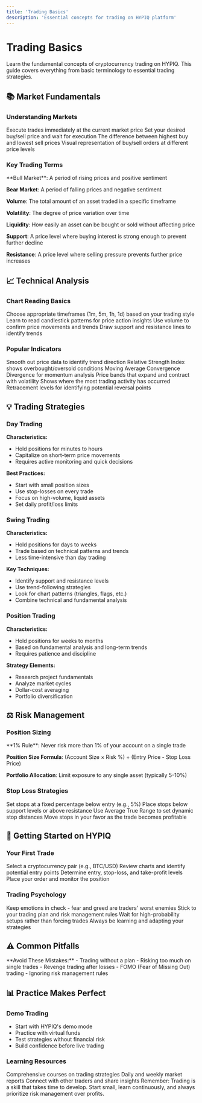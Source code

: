 ```yaml
---
title: 'Trading Basics'
description: 'Essential concepts for trading on HYPIQ platform'
---
```


# Trading Basics

Learn the fundamental concepts of cryptocurrency trading on HYPIQ. This guide covers everything from basic terminology to essential trading strategies.

## 📚 Market Fundamentals

### Understanding Markets
<CardGroup cols={2}>
  <Card title="Market Orders" icon="zap">
    Execute trades immediately at the current market price
  </Card>
  <Card title="Limit Orders" icon="target">
    Set your desired buy/sell price and wait for execution
  </Card>
  <Card title="Bid/Ask Spread" icon="arrows-right-left">
    The difference between highest buy and lowest sell prices
  </Card>
  <Card title="Market Depth" icon="layers">
    Visual representation of buy/sell orders at different price levels
  </Card>
</CardGroup>

### Key Trading Terms
<Accordion title="Essential Vocabulary">
  **Bull Market**: A period of rising prices and positive sentiment
  
  **Bear Market**: A period of falling prices and negative sentiment
  
  **Volume**: The total amount of an asset traded in a specific timeframe
  
  **Volatility**: The degree of price variation over time
  
  **Liquidity**: How easily an asset can be bought or sold without affecting price
  
  **Support**: A price level where buying interest is strong enough to prevent further decline
  
  **Resistance**: A price level where selling pressure prevents further price increases
</Accordion>

## 📈 Technical Analysis

### Chart Reading Basics
<Steps>
  <Step title="Timeframes" icon="clock">
    Choose appropriate timeframes (1m, 5m, 1h, 1d) based on your trading style
  </Step>
  <Step title="Candlesticks" icon="candle">
    Learn to read candlestick patterns for price action insights
  </Step>
  <Step title="Volume Analysis" icon="bar-chart">
    Use volume to confirm price movements and trends
  </Step>
  <Step title="Trend Lines" icon="trending-up">
    Draw support and resistance lines to identify trends
  </Step>
</Steps>

### Popular Indicators
<CardGroup cols={3}>
  <Card title="Moving Averages" icon="activity">
    Smooth out price data to identify trend direction
  </Card>
  <Card title="RSI" icon="gauge">
    Relative Strength Index shows overbought/oversold conditions
  </Card>
  <Card title="MACD" icon="git-merge">
    Moving Average Convergence Divergence for momentum analysis
  </Card>
  <Card title="Bollinger Bands" icon="layers">
    Price bands that expand and contract with volatility
  </Card>
  <Card title="Volume Profile" icon="bar-chart-3">
    Shows where the most trading activity has occurred
  </Card>
  <Card title="Fibonacci" icon="spiral">
    Retracement levels for identifying potential reversal points
  </Card>
</CardGroup>

## 💡 Trading Strategies

### Day Trading
**Characteristics:**
- Hold positions for minutes to hours
- Capitalize on short-term price movements
- Requires active monitoring and quick decisions

**Best Practices:**
- Start with small position sizes
- Use stop-losses on every trade
- Focus on high-volume, liquid assets
- Set daily profit/loss limits

### Swing Trading
**Characteristics:**
- Hold positions for days to weeks
- Trade based on technical patterns and trends
- Less time-intensive than day trading

**Key Techniques:**
- Identify support and resistance levels
- Use trend-following strategies
- Look for chart patterns (triangles, flags, etc.)
- Combine technical and fundamental analysis

### Position Trading
**Characteristics:**
- Hold positions for weeks to months
- Based on fundamental analysis and long-term trends
- Requires patience and discipline

**Strategy Elements:**
- Research project fundamentals
- Analyze market cycles
- Dollar-cost averaging
- Portfolio diversification

## ⚖️ Risk Management

### Position Sizing
<Accordion title="Risk Per Trade">
  **1% Rule**: Never risk more than 1% of your account on a single trade
  
  **Position Size Formula**: (Account Size × Risk %) ÷ (Entry Price - Stop Loss Price)
  
  **Portfolio Allocation**: Limit exposure to any single asset (typically 5-10%)
</Accordion>

### Stop Loss Strategies
<Steps>
  <Step title="Fixed Percentage">
    Set stops at a fixed percentage below entry (e.g., 5%)
  </Step>
  <Step title="Technical Levels">
    Place stops below support levels or above resistance
  </Step>
  <Step title="ATR-Based">
    Use Average True Range to set dynamic stop distances
  </Step>
  <Step title="Trailing Stops">
    Move stops in your favor as the trade becomes profitable
  </Step>
</Steps>

## 🎯 Getting Started on HYPIQ

### Your First Trade
<Steps>
  <Step title="Choose Asset" icon="coins">
    Select a cryptocurrency pair (e.g., BTC/USD)
  </Step>
  <Step title="Analyze Market" icon="search">
    Review charts and identify potential entry points
  </Step>
  <Step title="Set Parameters" icon="settings">
    Determine entry, stop-loss, and take-profit levels
  </Step>
  <Step title="Execute Trade" icon="play">
    Place your order and monitor the position
  </Step>
</Steps>

### Trading Psychology
<CardGroup cols={2}>
  <Card title="Emotional Control" icon="brain">
    Keep emotions in check - fear and greed are traders' worst enemies
  </Card>
  <Card title="Discipline" icon="target">
    Stick to your trading plan and risk management rules
  </Card>
  <Card title="Patience" icon="clock">
    Wait for high-probability setups rather than forcing trades
  </Card>
  <Card title="Continuous Learning" icon="book-open">
    Always be learning and adapting your strategies
  </Card>
</CardGroup>

## ⚠️ Common Pitfalls

<Warning>
  **Avoid These Mistakes:**
  - Trading without a plan
  - Risking too much on single trades
  - Revenge trading after losses
  - FOMO (Fear of Missing Out) trading
  - Ignoring risk management rules
</Warning>

## 📊 Practice Makes Perfect

### Demo Trading
- Start with HYPIQ's demo mode
- Practice with virtual funds
- Test strategies without financial risk
- Build confidence before live trading

### Learning Resources
<CardGroup cols={3}>
  <Card title="Trading Academy" icon="graduation-cap">
    Comprehensive courses on trading strategies
  </Card>
  <Card title="Market Analysis" icon="trending-up">
    Daily and weekly market reports
  </Card>
  <Card title="Community" icon="users">
    Connect with other traders and share insights
  </Card>
</CardGroup>

<Info>
  Remember: Trading is a skill that takes time to develop. Start small, learn continuously, and always prioritize risk management over profits.
</Info>